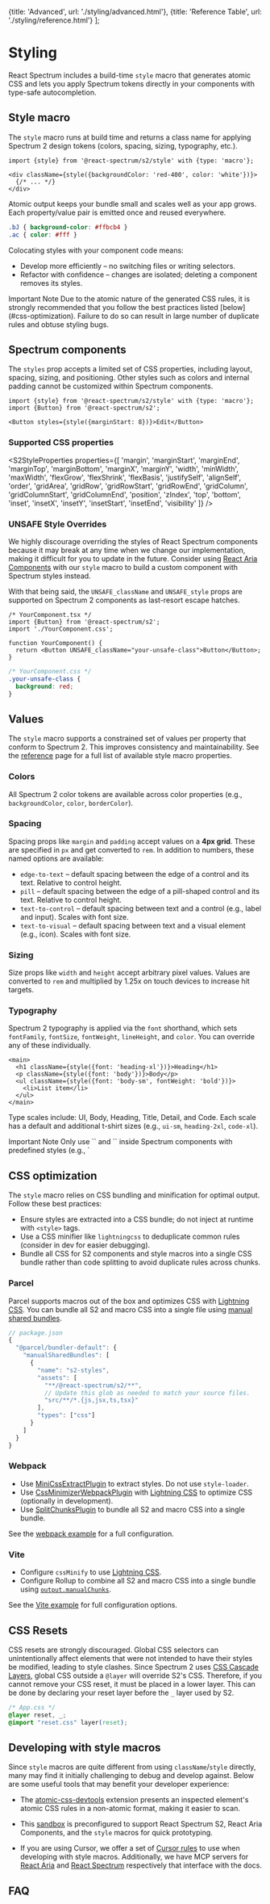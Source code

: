 
  {title: 'Advanced', url: './styling/advanced.html'},
  {title: 'Reference Table', url: './styling/reference.html'}
];

# Styling

React Spectrum includes a build-time `style` macro that generates atomic CSS and lets you apply Spectrum tokens directly in your components with type-safe autocompletion.

## Style macro

The `style` macro runs at build time and returns a class name for applying Spectrum 2 design tokens (colors, spacing, sizing, typography, etc.).

```tsx
import {style} from '@react-spectrum/s2/style' with {type: 'macro'};

<div className={style({backgroundColor: 'red-400', color: 'white'})}>
  {/* ... */}
</div>
```

Atomic output keeps your bundle small and scales well as your app grows. Each property/value pair is emitted once and reused everywhere.

```css
.bJ { background-color: #ffbcb4 }
.ac { color: #fff }
```

Colocating styles with your component code means:

- Develop more efficiently – no switching files or writing selectors.
- Refactor with confidence – changes are isolated; deleting a component removes its styles.

<InlineAlert variant="informative">
  <Heading>Important Note</Heading>
  <Content>
    Due to the atomic nature of the generated CSS rules, it is strongly recommended that you follow the best practices listed [below](#css-optimization).
    Failure to do so can result in large number of duplicate rules and obtuse styling bugs.
  </Content>
</InlineAlert>

## Spectrum components

The `styles` prop accepts a limited set of CSS properties, including layout, spacing, sizing, and positioning. Other styles such as colors and internal padding cannot be customized within Spectrum components.

```tsx
import {style} from '@react-spectrum/s2/style' with {type: 'macro'};
import {Button} from '@react-spectrum/s2';

<Button styles={style({marginStart: 8})}>Edit</Button>
```

### Supported CSS properties

<S2StyleProperties properties={[
  'margin',
  'marginStart',
  'marginEnd',
  'marginTop',
  'marginBottom',
  'marginX',
  'marginY',
  'width',
  'minWidth',
  'maxWidth',
  'flexGrow',
  'flexShrink',
  'flexBasis',
  'justifySelf',
  'alignSelf',
  'order',
  'gridArea',
  'gridRow',
  'gridRowStart',
  'gridRowEnd',
  'gridColumn',
  'gridColumnStart',
  'gridColumnEnd',
  'position',
  'zIndex',
  'top',
  'bottom',
  'inset',
  'insetX',
  'insetY',
  'insetStart',
  'insetEnd',
  'visibility'
]} />

### UNSAFE Style Overrides

We highly discourage overriding the styles of React Spectrum components because it may break at any time when we change our implementation, making it difficult for you to update in the future. Consider using [React Aria Components](https://react-spectrum.adobe.com/react-aria/) with our `style` macro to build a custom component with Spectrum styles instead.

With that being said, the `UNSAFE_className` and `UNSAFE_style` props are supported on Spectrum 2 components as last-resort escape hatches.

```tsx
/* YourComponent.tsx */
import {Button} from '@react-spectrum/s2';
import './YourComponent.css';

function YourComponent() {
  return <Button UNSAFE_className="your-unsafe-class">Button</Button>;
}
```

```css
/* YourComponent.css */
.your-unsafe-class {
  background: red;
}
```

## Values

The `style` macro supports a constrained set of values per property that conform to Spectrum 2. This improves consistency and maintainability. See the [reference](./styling/reference.html) page for a full list of available style macro properties.

### Colors

All Spectrum 2 color tokens are available across color properties (e.g., `backgroundColor`, `color`, `borderColor`).

<S2Colors />

### Spacing

Spacing props like `margin` and `padding` accept values on a **4px grid**. These are specified in `px` and get converted to `rem`. In addition to numbers, these named options are available:

- `edge-to-text` – default spacing between the edge of a control and its text. Relative to control height.
- `pill` – default spacing between the edge of a pill-shaped control and its text. Relative to control height.
- `text-to-control` – default spacing between text and a control (e.g., label and input). Scales with font size.
- `text-to-visual` – default spacing between text and a visual element (e.g., icon). Scales with font size.

### Sizing

Size props like `width` and `height` accept arbitrary pixel values. Values are converted to `rem` and multiplied by 1.25x on touch devices to increase hit targets.

### Typography

Spectrum 2 typography is applied via the `font` shorthand, which sets `fontFamily`, `fontSize`, `fontWeight`, `lineHeight`, and `color`. You can override any of these individually.

```tsx
<main>
  <h1 className={style({font: 'heading-xl'})}>Heading</h1>
  <p className={style({font: 'body'})}>Body</p>
  <ul className={style({font: 'body-sm', fontWeight: 'bold'})}>
    <li>List item</li>
  </ul>
</main>
```

Type scales include: UI, Body, Heading, Title, Detail, and Code. Each scale has a default and additional t-shirt sizes (e.g., `ui-sm`, `heading-2xl`, `code-xl`).

<S2Typography />

<InlineAlert variant="notice">
  <Heading>Important Note</Heading>
  <Content>
    Only use `<Heading>` and `<Text>` inside Spectrum components with predefined styles (e.g., `<Dialog>`, `<MenuItem>`). They are unstyled by default and should not be used standalone. Use HTML elements with the `style` macro instead.
  </Content>
</InlineAlert>

## CSS optimization

The `style` macro relies on CSS bundling and minification for optimal output. Follow these best practices:

- Ensure styles are extracted into a CSS bundle; do not inject at runtime with `<style>` tags.
- Use a CSS minifier like `lightningcss` to deduplicate common rules (consider in dev for easier debugging).
- Bundle all CSS for S2 components and style macros into a single CSS bundle rather than code splitting to avoid duplicate rules across chunks.

### Parcel

Parcel supports macros out of the box and optimizes CSS with [Lightning CSS](https://lightningcss.dev). You can bundle all S2 and macro CSS into a single file using [manual shared bundles](https://parceljs.org/features/code-splitting/#manual-shared-bundles).

```js
// package.json
{
  "@parcel/bundler-default": {
    "manualSharedBundles": [
      {
        "name": "s2-styles",
        "assets": [
          "**/@react-spectrum/s2/**",
          // Update this glob as needed to match your source files.
          "src/**/*.{js,jsx,ts,tsx}"
        ],
        "types": ["css"]
      }
    ]
  }
}
```

### Webpack

- Use [MiniCssExtractPlugin](https://webpack.js.org/plugins/mini-css-extract-plugin/) to extract styles. Do not use `style-loader`.
- Use [CssMinimizerWebpackPlugin](https://webpack.js.org/plugins/css-minimizer-webpack-plugin/) with [Lightning CSS](https://lightningcss.dev) to optimize CSS (optionally in development).
- Use [SplitChunksPlugin](https://webpack.js.org/plugins/split-chunks-plugin/) to bundle all S2 and macro CSS into a single bundle.

See the [webpack example](https://github.com/adobe/react-spectrum/blob/main/examples/s2-webpack-5-example/webpack.config.js) for a full configuration.

### Vite

- Configure `cssMinify` to use [Lightning CSS](https://lightningcss.dev).
- Configure Rollup to combine all S2 and macro CSS into a single bundle using [`output.manualChunks`](https://rollupjs.org/configuration-options/#output-manualchunks).

See the [Vite example](https://github.com/adobe/react-spectrum/blob/main/examples/s2-vite-project/vite.config.ts) for full configuration options.

## CSS Resets

CSS resets are strongly discouraged. Global CSS selectors can unintentionally affect elements that were not intended to have their styles be modified, leading to style clashes. Since Spectrum 2 uses [CSS Cascade Layers](https://developer.mozilla.org/en-US/docs/Learn/CSS/Building_blocks/Cascade_layers), global CSS outside a `@layer` will override S2's CSS. Therefore, if you cannot remove your CSS reset, it must be placed in a lower layer. This can be done by declaring your reset layer before the `_` layer used by S2.

```css
/* App.css */
@layer reset, _;
@import "reset.css" layer(reset);
```

## Developing with style macros

Since `style` macros are quite different from using `className`/`style` directly, many may find it initially challenging to debug and develop against.
Below are some useful tools that may benefit your developer experience:

- The [atomic-css-devtools](https://github.com/astahmer/atomic-css-devtools) extension presents an inspected element's atomic CSS rules
in a non-atomic format, making it easier to scan.

- This [sandbox](https://codesandbox.io/p/devbox/react-spectrum-s2-style-macro-template-h6fpsq) is preconfigured to support React Spectrum S2, React Aria Components, and
the `style` macros for quick prototyping.

- If you are using Cursor, we offer a set of [Cursor rules](https://github.com/adobe/react-spectrum/blob/main/rules/style-macro.mdc) to use when developing with style macros. Additionally,
we have MCP servers for [React Aria](#TODO) and [React Spectrum](https://www.npmjs.com/package/@react-spectrum/mcp) respectively that interface with the docs.

## FAQ

<S2FAQ />
